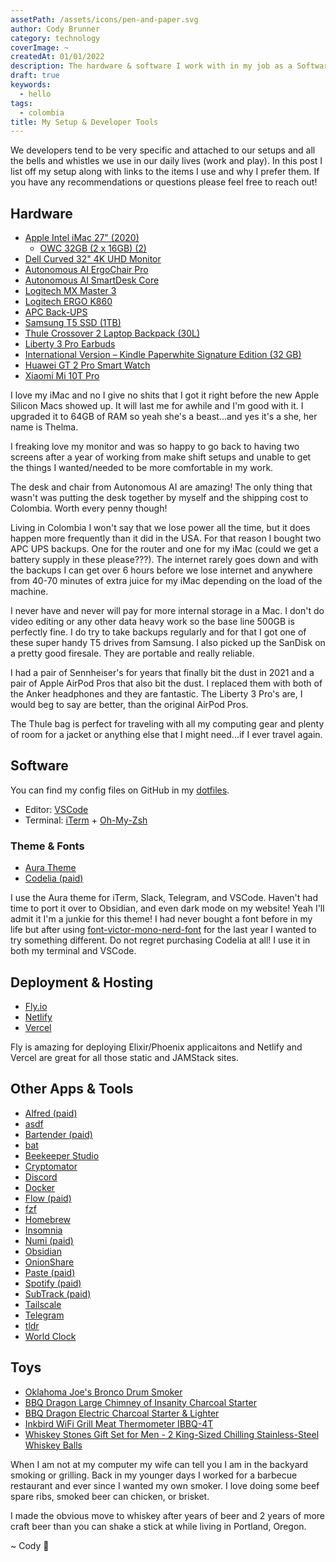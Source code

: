 ```yaml
---
assetPath: /assets/icons/pen-and-paper.svg
author: Cody Brunner
category: technology
coverImage: ~
createdAt: 01/01/2022
description: The hardware & software I work with in my job as a Software Developer, and some of my toys.
draft: true
keywords:
  - hello
tags:
  - colombia
title: My Setup & Developer Tools
---
```


We developers tend to be very specific and attached to our setups and all the bells and whistles we use in our daily lives (work and play). In this post I list off my setup along with links to the items I use and why I prefer them. If you have any recommendations or questions please feel free to reach out!

## Hardware

- [Apple Intel iMac 27" (2020)](https://www.amazon.com/gp/product/B08G8WMRRP/ref=ppx_yo_dt_b_asin_title_o01_s00?ie=UTF8&psc=1)
  - [OWC 32GB (2 x 16GB) (2)](https://www.amazon.com/gp/product/B07MP3Y8QN/ref=ppx_yo_dt_b_asin_title_o06_s00?ie=UTF8&psc=1)
- [Dell Curved 32" 4K UHD Monitor](https://www.amazon.com/gp/product/B0833RF639/ref=ppx_yo_dt_b_asin_title_o06_s02?ie=UTF8&psc=1)
- [Autonomous AI ErgoChair Pro](https://www.autonomous.ai/?quickview=ergonomic-chair&category=office-chairs)
- [Autonomous AI SmartDesk Core](https://www.autonomous.ai/?quickview=smartdesk-2-home&category=standing-desks)
- [Logitech MX Master 3](https://www.amazon.com/Logitech-Master-Advanced-Wireless-Mouse/dp/B07XC2FWD1/ref=sr_1_1?keywords=logitech+mx+master+3&qid=1643826411&sprefix=logitech%2Caps%2C157&sr=8-1)
- [Logitech ERGO K860](https://www.amazon.com/Logitech-Master-Advanced-Wireless-Mouse/dp/B07XC2FWD1/ref=sr_1_1?keywords=logitech+mx+master+3&qid=1643826411&sprefix=logitech%2Caps%2C157&sr=8-1)
- [APC Back-UPS](https://www.apc.com/shop/pe/es/products/APC-Back-UPS-1500VA-120V-AVR-LCD-LAM-2-USB-charging-ports-10-NEMA-outlets-4-surge-/P-BR1500M2-LM)
- [Samsung T5 SSD (1TB)](https://www.amazon.com/gp/product/B073H552FJ/ref=ppx_yo_dt_b_asin_title_o06_s00?ie=UTF8&psc=1)
- [Thule Crossover 2 Laptop Backpack (30L)](https://www.amazon.com/dp/B07H69VWJP?psc=1&ref=ppx_yo2_dt_b_product_details)
- [Liberty 3 Pro Earbuds](https://www.amazon.com/dp/B09CGM1BWH?psc=1&ref=ppx_yo2ov_dt_b_product_details)
- [International Version – Kindle Paperwhite Signature Edition (32 GB)](https://www.amazon.com/gp/product/B08N2ZL7PS/ref=ppx_yo_dt_b_asin_title_o04_s00?ie=UTF8&psc=1)
- [Huawei GT 2 Pro Smart Watch](https://consumer.huawei.com/en/wearables/watch-gt2-pro/)
- [Xiaomi Mi 10T Pro](https://www.mi.com/global/mi-10t-pro/)

I love my iMac and no I give no shits that I got it right before the new Apple Silicon Macs showed up. It will last me for awhile and I'm good with it. I upgraded it to 64GB of RAM so yeah she's a beast...and yes it's a she, her name is Thelma.

I freaking love my monitor and was so happy to go back to having two screens after a year of working from make shift setups and unable to get the things I wanted/needed to be more comfortable in my work.

The desk and chair from Autonomous AI are amazing! The only thing that wasn't was putting the desk together by myself and the shipping cost to Colombia. Worth every penny though!

Living in Colombia I won't say that we lose power all the time, but it does happen more frequently than it did in the USA. For that reason I bought two APC UPS backups. One for the router and one for my iMac (could we get a battery supply in these please???). The internet rarely goes down and with the backups I can get over 6 hours before we lose internet and anywhere from 40-70 minutes of extra juice for my iMac depending on the load of the machine.

I never have and never will pay for more internal storage in a Mac. I don't do video editing or any other data heavy work so the base line 500GB is perfectly fine. I do try to take backups regularly and for that I got one of these super handy T5 drives from Samsung. I also picked up the SanDisk on a pretty good firesale. They are portable and really reliable.

I had a pair of Sennheiser's for years that finally bit the dust in 2021 and a pair of Apple AirPod Pros that also bit the dust. I replaced them with both of the Anker headphones and they are fantastic. The Liberty 3 Pro's are, I would beg to say are better, than the original AirPod Pros.

The Thule bag is perfect for traveling with all my computing gear and plenty of room for a jacket or anything else that I might need...if I ever travel again.

## Software

You can find my config files on GitHub in my [dotfiles](https://github.com/rockchalkwushock/dotfiles).

- Editor: [VSCode](https://code.visualstudio.com)
- Terminal: [iTerm](https://iterm2.com) + [Oh-My-Zsh](https://ohmyz.sh/)

### Theme & Fonts

- [Aura Theme](https://github.com/daltonmenezes/aura-theme)
- [Codelia (paid)](https://www.myfonts.com/collections/codelia-font-tabular-type-foundry)

I use the Aura theme for iTerm, Slack, Telegram, and VSCode. Haven't had time to port it over to Obsidian, and even dark mode on my website! Yeah I'll admit it I'm a junkie for this theme! I had never bought a font before in my life but after using [font-victor-mono-nerd-font](https://www.programmingfonts.org/#victor-mono) for the last year I wanted to try something different. Do not regret purchasing Codelia at all! I use it in both my terminal and VSCode.

## Deployment & Hosting

- [Fly.io](https://fly.io)
- [Netlify](https://www.netlify.com)
- [Vercel](https://vercel.com)

Fly is amazing for deploying Elixir/Phoenix applicaitons and Netlify and Vercel are great for all those static and JAMStack sites.

## Other Apps & Tools

<ul class='gap-1 grid grid-cols-1 md:grid-cols-3 list-none m-0 p-0'>
	<li>
		<a
			aria-label='Link to Alfred App'
			href='https://www.alfredapp.com'
			rel='noopener noreferrer'
			target='_blank'
		>
			Alfred (paid)
		</a>
	</li>
  <li>
		<a
			aria-label='Link to asdf'
			href='https://asdf-vm.com/'
			rel='noopener noreferrer'
			target='_blank'
		>
			asdf
		</a>
	</li>
  <li>
		<a
			aria-label='Link to Bartender App'
			href='https://www.macbartender.com'
			rel='noopener noreferrer'
			target='_blank'
		>
			Bartender (paid)
		</a>
	</li>
  <li>
		<a
			aria-label='Link to bat repository'
			href='https://github.com/sharkdp/bat'
			rel='noopener noreferrer'
			target='_blank'
		>
			bat
		</a>
	</li>
  <li>
		<a
			aria-label='Link to Beekeeper Studio App'
			href='https://www.beekeeperstudio.io'
			rel='noopener noreferrer'
			target='_blank'
		>
			Beekeeper Studio
		</a>
	</li>
  <li>
		<a
			aria-label='Link to Cryptomator App'
			href='https://cryptomator.org'
			rel='noopener noreferrer'
			target='_blank'
		>
			Cryptomator
		</a>
	</li>
  <li>
		<a
			aria-label='Link to Discord App'
			href='https://discord.com/'
			rel='noopener noreferrer'
			target='_blank'
		>
			Discord
		</a>
	</li>
  <li>
		<a
			aria-label='Link to Docker App'
			href='https://www.docker.com'
			rel='noopener noreferrer'
			target='_blank'
		>
			Docker
		</a>
	</li>
  <li>
		<a
			aria-label='Link to Flow App'
			href='https://flowapp.info/'
			rel='noopener noreferrer'
			target='_blank'
		>
			Flow (paid)
		</a>
	</li>
  <li>
		<a
			aria-label='Link to fzf repository'
			href='https://github.com/junegunn/fzf'
			rel='noopener noreferrer'
			target='_blank'
		>
			fzf
		</a>
	</li>
  <li>
		<a
			aria-label='Link to homebrew package manager'
			href='https://brew.sh'
			rel='noopener noreferrer'
			target='_blank'
		>
			Homebrew
		</a>
	</li>
  <li>
		<a
			aria-label='Link to Insomnia App'
			href='https://insomnia.rest/'
			rel='noopener noreferrer'
			target='_blank'
		>
			Insomnia
		</a>
	</li>
  <li>
		<a
			aria-label='Link to Numi App'
			href='https://numi.app'
			rel='noopener noreferrer'
			target='_blank'
		>
			Numi (paid)
		</a>
	</li>
  <li>
		<a
			aria-label='Link to Obsidian App'
			href='https://obsidian.md/'
			rel='noopener noreferrer'
			target='_blank'
		>
			Obsidian
		</a>
	</li>
  <li>
		<a
			aria-label='Link to OnionShare'
			href='https://onionshare.org/'
			rel='noopener noreferrer'
			target='_blank'
		>
			OnionShare
		</a>
	</li>
  <li>
		<a
			aria-label='Link to Paste App'
			href='https://pasteapp.io/'
			rel='noopener noreferrer'
			target='_blank'
		>
			Paste (paid)
		</a>
	</li>
  <li>
		<a
			aria-label='Link to Spotify App'
			href='https://www.spotify.com'
			rel='noopener noreferrer'
			target='_blank'
		>
			Spotify (paid)
		</a>
	</li>
  <li>
		<a
			aria-label='Link to SubTrack App'
			href='https://subtrack.app/'
			rel='noopener noreferrer'
			target='_blank'
		>
			SubTrack (paid)
		</a>
	</li>
  <li>
		<a
			aria-label='Link to Tailscale'
			href='https://tailscale.com/'
			rel='noopener noreferrer'
			target='_blank'
		>
			Tailscale
		</a>
	</li>
  <li>
		<a
			aria-label='Link to Telegram App'
			href='https://telegram.org'
			rel='noopener noreferrer'
			target='_blank'
		>
			Telegram
		</a>
	</li>
  <li>
		<a
			aria-label='Link to tldr'
			href='https://tldr.sh'
			rel='noopener noreferrer'
			target='_blank'
		>
			tldr
		</a>
	</li>
  <li>
		<a
			aria-label='Link to World Clock App'
			href='http://overdesigned.net/worldclock/'
			rel='noopener noreferrer'
			target='_blank'
		>
			World Clock
		</a>
	</li>
</ul>

## Toys

- [Oklahoma Joe's Bronco Drum Smoker](https://www.oklahomajoes.com/bronco-drum-smoker)
- [BBQ Dragon Large Chimney of Insanity Charcoal Starter](https://www.amazon.com/gp/product/B01N7FO8F5/ref=ppx_yo_dt_b_asin_title_o04_s01?ie=UTF8&psc=1)
- [BBQ Dragon Electric Charcoal Starter & Lighter](https://www.amazon.com/gp/product/B00FPZY92A/ref=ppx_yo_dt_b_asin_title_o04_s01?ie=UTF8&psc=1)
- [Inkbird WiFi Grill Meat Thermometer IBBQ-4T](https://www.amazon.com/gp/product/B07XNTJKY4/ref=ppx_yo_dt_b_asin_title_o04_s00?ie=UTF8&psc=1)
- [Whiskey Stones Gift Set for Men - 2 King-Sized Chilling Stainless-Steel Whiskey Balls](https://www.amazon.com/gp/product/B07NP2GFJ4/ref=ppx_yo_dt_b_asin_title_o00_s02?ie=UTF8&psc=1)

When I am not at my computer my wife can tell you I am in the backyard smoking or grilling. Back in my younger days I worked for a barbecue restaurant and ever since I wanted my own smoker. I love doing some beef spare ribs, smoked beer can chicken, or brisket.

I made the obvious move to whiskey after years of beer and 2 years of more craft beer than you can shake a stick at while living in Portland, Oregon.

<div class='text-center'>~ Cody 🚀</div>
